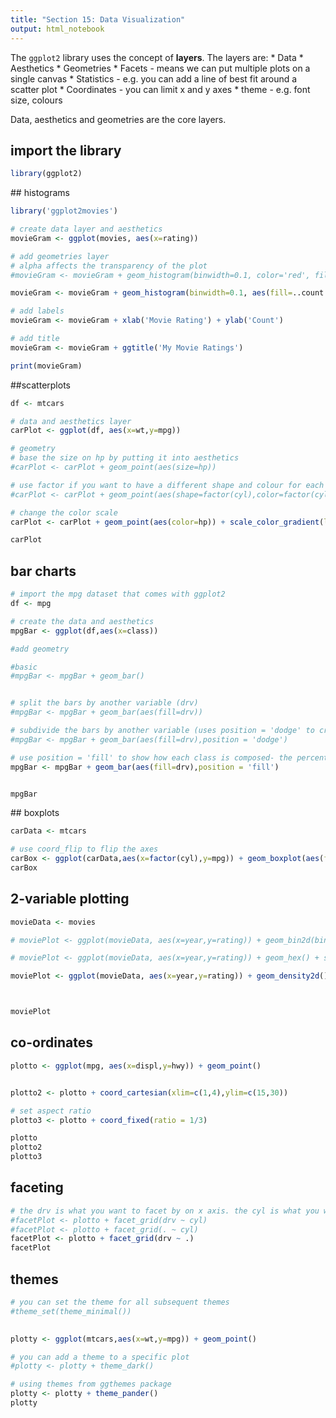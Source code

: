 ```yaml
---
title: "Section 15: Data Visualization"
output: html_notebook
---
```


The `ggplot2` library uses the concept of __layers__. The layers are:
* Data
* Aesthetics
* Geometries
* Facets - means we can put multiple plots on a single canvas
* Statistics - e.g. you can add a line of best fit around a scatter plot
* Coordinates - you can limit x and y axes
* theme - e.g. font size, colours

Data, aesthetics and geometries are the core layers.
 
## import the library 
```r
library(ggplot2)
```


## histograms
```r
library('ggplot2movies')

# create data layer and aesthetics
movieGram <- ggplot(movies, aes(x=rating))

# add geometries layer
# alpha affects the transparency of the plot
#movieGram <- movieGram + geom_histogram(binwidth=0.1, color='red', fill='pink', alpha=0.4)

movieGram <- movieGram + geom_histogram(binwidth=0.1, aes(fill=..count..))

# add labels
movieGram <- movieGram + xlab('Movie Rating') + ylab('Count')

# add title
movieGram <- movieGram + ggtitle('My Movie Ratings')

print(movieGram)

```

##scatterplots
```r
df <- mtcars

# data and aesthetics layer
carPlot <- ggplot(df, aes(x=wt,y=mpg))

# geometry
# base the size on hp by putting it into aesthetics
#carPlot <- carPlot + geom_point(aes(size=hp))

# use factor if you want to have a different shape and colour for each type of categorical variable
#carPlot <- carPlot + geom_point(aes(shape=factor(cyl),color=factor(cyl)))

# change the color scale
carPlot <- carPlot + geom_point(aes(color=hp)) + scale_color_gradient(low='blue',high='red')

carPlot
```

## bar charts
```r
# import the mpg dataset that comes with ggplot2
df <- mpg

# create the data and aesthetics
mpgBar <- ggplot(df,aes(x=class))

#add geometry

#basic
#mpgBar <- mpgBar + geom_bar()


# split the bars by another variable (drv)
#mpgBar <- mpgBar + geom_bar(aes(fill=drv))

# subdivide the bars by another variable (uses position = 'dodge' to create two separate bars per class of vehicle)
#mpgBar <- mpgBar + geom_bar(aes(fill=drv),position = 'dodge')

# use position = 'fill' to show how each class is composed- the percentage of each drv within a class 
mpgBar <- mpgBar + geom_bar(aes(fill=drv),position = 'fill')


mpgBar
```

## boxplots
```r
carData <- mtcars

# use coord_flip to flip the axes
carBox <- ggplot(carData,aes(x=factor(cyl),y=mpg)) + geom_boxplot(aes(fill=factor(cyl))) + coord_flip() + theme_linedraw()
carBox
```

## 2-variable plotting
```r
movieData <- movies

# moviePlot <- ggplot(movieData, aes(x=year,y=rating)) + geom_bin2d(binwidth=c(3,1)) + scale_fill_gradient(high = 'red',low = 'blue')

# moviePlot <- ggplot(movieData, aes(x=year,y=rating)) + geom_hex() + scale_fill_gradient(high = 'red',low = 'blue')

moviePlot <- ggplot(movieData, aes(x=year,y=rating)) + geom_density2d() 



moviePlot
```

## co-ordinates 
```r

plotto <- ggplot(mpg, aes(x=displ,y=hwy)) + geom_point()


plotto2 <- plotto + coord_cartesian(xlim=c(1,4),ylim=c(15,30))

# set aspect ratio
plotto3 <- plotto + coord_fixed(ratio = 1/3)

plotto
plotto2
plotto3

```


## faceting
```r

# the drv is what you want to facet by on x axis. the cyl is what you want to facet by on the y axis. Instead of a column, you can use a full stop.
#facetPlot <- plotto + facet_grid(drv ~ cyl)
#facetPlot <- plotto + facet_grid(. ~ cyl)
facetPlot <- plotto + facet_grid(drv ~ .)
facetPlot
```

## themes
```r

# you can set the theme for all subsequent themes
#theme_set(theme_minimal())

 
plotty <- ggplot(mtcars,aes(x=wt,y=mpg)) + geom_point()

# you can add a theme to a specific plot
#plotty <- plotty + theme_dark()

# using themes from ggthemes package
plotty <- plotty + theme_pander()
plotty

```


